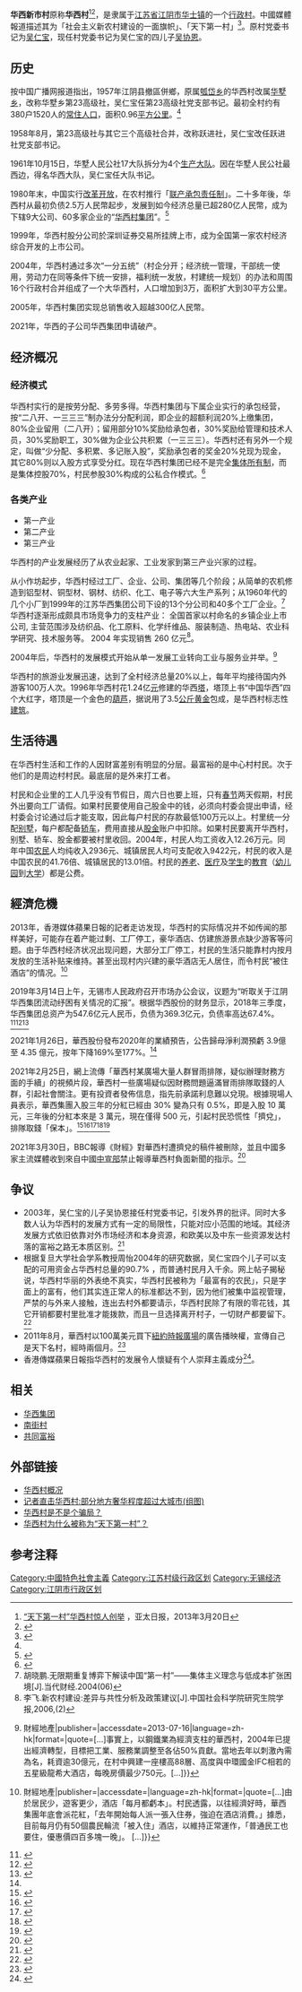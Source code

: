 {{Multiple issues|{{expert needed|time=2020-01-19T10:18:33+00:00}}
{{refimprove|time=2020-01-19T10:18:33+00:00}}}}
'''华西新市村'''原称'''华西村'''<ref>[http://cn.apdnews.com/photo/23207.html “天下第一村”华西村惊人创举] {{Wayback|url=http://cn.apdnews.com/photo/23207.html |date=20140508043126 }}，亚太日报，2013年3月20日</ref><ref>{{cite news|url=http://leaders.people.com.cn/GB/14869271.html|title=华西村更名为“华西新市村”|date=2011-06-10|accessdate=2012-04-27|archive-date=2011-09-06|archive-url=https://web.archive.org/web/20110906012349/http://leaders.people.com.cn/GB/14869271.html|dead-url=yes}}</ref>，是隶属于[[江苏省|江苏省]][[江阴市|江阴市]][[华士镇|华士镇]]的一个[[行政村|行政村]]。中國媒體報道描述其为「社会主义新农村建设的一面旗帜」、「天下第一村」<ref>{{Cite news|url=http://union.china.com.cn/gaige/txt/2008-02/26/content_2081224.htm|title=“天下第一村”——华西村|author=|date=2008-02-26|work=中国网|publisher=|accessdate=|language=|format=|quote=华西村是一个闻名全国的“天下第一村”，被誉为社会主义新农村建设的一面旗帜。|archive-date=2012-01-27|archive-url=https://web.archive.org/web/20120127174408/http://union.china.com.cn/gaige/txt/2008-02/26/content_2081224.htm|dead-url=no}}</ref>。原村党委书记为[[吴仁宝|吴仁宝]]，现任村党委书记为吴仁宝的四儿子[[吴协恩|吴协恩]]。

{{Infobox settlement
|name = 华西新市村
|postal_code =
|postal_code_type = [[Postal_code_of_China|Postal code]]
|settlement_type = [[行政村|行政村]]
|image_skyline = Hanging Village of Huaxi, Wuxi (May 2012).jpg
|imagesize =
|image_caption =
|image_map = 
|map_caption =
|pushpin_map = China Jiangsu
|pushpin_label_position = right
|pushpin_map_caption = 华西新市村在江苏的位置
|coordinates = {{coord|31.826907|N|120.431176|E|format=dms|region:CN-32_source:Gaode|display=it}}
|subdivision_type = 国家
|subdivision_name = 中华人民共和国
|subdivision_type1 = [[省_(中华人民共和国)|省]]
|subdivision_name1 = [[江苏|江苏]]
|subdivision_type2 = [[地级市|地级市]]
|subdivision_name2 = [[无锡|无锡]]
|subdivision_type3 = [[县_(中华人民共和国)|县]]
|subdivision_name3 = [[江阴|江阴]]
|subdivision_type4 = [[行政建制镇|镇]]
|subdivision_name4 = [[华士镇|华士镇]]
|area_code =
|area_land_km2 =
|area_total_km2 =
|area_water_km2 =
|population = 
|population_as_of = 
|population_density_km2 = auto
|population_total =
|leader_name =
|leader_title =
|elevation_ft = 
|elevation_m = 
|elevation_max_m =
|elevation_min_m =
|timezone = [[时区|时区]]
|utc_offset = +8
|website =
}}

== 历史 ==
按中国广播网报道指出，1957年江阴县撤區併鄉，原属[[瓠岱乡|瓠岱乡]]的华西村改属[[华墅乡|华墅乡]]，改称华墅乡第23高级社，吴仁宝任第23高级社党支部书记。最初全村约有380户1520人的[[常住人口|常住人口]]，面积0.96[[平方公里|平方公里]]。<ref name=":1" />

1958年8月，第23高级社与其它三个高级社合并，改称跃进社，吴仁宝改任跃进社党支部书记。

1961年10月15日，华墅人民公社17大队拆分为4个[[生产大队|生产大队]]。因在华墅人民公社最西边，得名华西大队，吴仁宝任大队书记。

1980年末，中国实行[[改革开放|改革开放]]，在农村推行「[[联产承包责任制|联产承包责任制]]」。{{FACT|华西村顶着压力继续实行大队核算制度，因公社制度的取消后改名为华西村。|time=2020-01-19T10:18:33+00:00}}二十多年後，华西村从最初负债2.5万人民幣起步，发展到如今经济总量已超280亿人民幣，成为下辖9大公司、60多家企业的“[[华西村集团|华西村集团]]”。<ref name=":1">{{cite news |url=http://www.cnr.cn/zhuanti1/wrb/gk/t20051230_504148712_1.html |dead-url=yes |archive-url=https://web.archive.org/web/20130410170307/http://www.cnr.cn/zhuanti1/wrb/gk/t20051230_504148712_1.html |title=华西村概况 |publisher=[[中国广播网|中国广播网]] |author= |date=2005-12-30 |archive-date=2013-04-10 |access-date=2019-01-19 |format= |language=zh-hans }}</ref>

1999年，华西村股分公司於深圳证券交易所挂牌上市，成为全国第一家农村经济综合开发的上市公司。

2004年，华西村通过多次“一分五统”（村企分开；经济统一管理，干部统一使用，劳动力在同等条件下统一安排，福利统一发放，村建统一规划）的办法和周围16个行政村合并组成了一个大华西村，人口增加到3万，面积扩大到30平方公里。

2005年，华西村集团实现总销售收入超越300亿人民幣。

2021年，华西的子公司华西集团申请破产。

== 经济概况 ==

=== 经济模式 ===
华西村实行的是按劳分配、多劳多得。华西村集团与下属企业实行的承包经营，按“二八开、一三三三”制办法分分配利润，即企业的超额利润20%上缴集团，80%企业留用（二八开）；留用部分10%奖励给承包者，30%奖励给管理和技术人员，30%奖励职工，30%做为企业公共积累（一三三三）。华西村还有另外一个规定，叫做“少分配、多积累、多记账入股”，奖励承包者的奖金20%兑现为现金，其它80%则以入股方式享受分红。现在华西村集团已经不是完全[[集体所有制|集体所有制]]，而是集体控股70%，村民参股30%构成的公私合作模式。<ref>{{cite web|url=http://www.wujiangtong.com/webpages/DetailNews.aspx?id=13691|title=华西村|publisher=吴江通|date=2020年10月16日|archive-url=https://web.archive.org/web/20210228113751/http://wujiangtong.com/webpages/DetailNews.aspx?id=13691|archive-date=2021年2月28日|dead-url=no|access-date=2021年2月28日}}</ref>

=== 各类产业 ===
*第一产业
*第二产业
*第三产业

华西村的产业发展经历了从农业起家、工业发家到第三产业兴家的过程。

从小作坊起步，华西村经过工厂、企业、公司、集团等几个阶段；从简单的农机修造到铝型材、铜型材、钢材、纺织、化工、电子等六大生产系列；从1960年代的几个小厂到1999年的江苏华西集团公司下设的13个分公司和40多个工厂企业。<ref>胡晓鹏.无限期重复博弈下解读中国“第一村”——集体主义理念与低成本扩张困境[J].当代财经.2004(06)</ref>华西村逐渐形成颇具市场竞争力的支柱产业： 全国首家以村命名的乡镇企业上市公司, 主营范围涉及纺织品、化工原料、化学纤维品、服装制造、热电站、农业科学研究、技术服务等。 2004 年实现销售 260 亿元<ref>李飞.新农村建设:差异与共性分析及政策建议[J].中国社会科学院研究生院学报,2006,(2)</ref>。

2004年后，华西村的发展模式开始从单一发展工业转向工业与服务业并举。<ref name=":0">{{Cite news|url=https://hk.finance.appledaily.com/finance/daily/article/20130716/18335858|title=天下第一村爆煲　工廠十室九空　反映中國經濟堪憂|author=|date=2013-07-16|work=香港蘋果日報 {{!}} 財經地產|publisher=|accessdate=2013-07-16|language=zh-hk|format=|quote=[...]事實上，以鋼鐵業為經濟支柱的華西村，2004年已提出經濟轉型，目標把工業、服務業調整至各佔50%貢獻。當地去年以刺激內需為名，耗資逾30億元，在村中興建一座樓高88層、高度與中環國金IFC相若的五星級龍希大酒店，每晚房價最少750元。[...]}}</ref>

华西村的旅游业发展迅速，达到了全村经济总量20%以上，每年平均接待国内外游客100万人次。1996年华西村花1.24亿[[人民币|元]]修建的华西[[塔|塔]]，塔顶上书“中国华西”四个大红字，塔顶是一个金色的[[葫芦|葫芦]]，据说用了3.5[[公斤|公斤]][[黄金|黄金]]包成，是华西村标志性[[建筑|建筑]]。

== 生活待遇 ==
在华西村生活和工作的人因财富差别有明显的分层。最富裕的是中心村村民。次于他们的是周边村村民。最底层的是外来打工者。

村民和企业里的工人几乎没有节假日，周六日也要上班，只有[[春节|春节]]两天假期，村民外出要向工厂请假。如果村民要使用自己股金中的钱，必须向村委会提出申请，经村委会讨论通过后才能支取，因此每户村民的存款最低100万元以上。村里统一分配[[别墅|别墅]]，每户都配备[[轿车|轿车]]，费用直接从[[股金|股金]]账户中扣除。如果村民要离开华西村，别墅、轿车、股金都要被村里收回。2004年，村民人均工资收入12.26万元。同年中国[[农民|农民]]人均纯收入2936元、城镇居民人均可支配收入9422元，村民的收入是中国农民的41.76倍、城镇居民的13.01倍。村民的[[养老|养老]]、[[医疗卫生|医疗]]及[[学生|学生]]的[[教育|教育]]（[[幼稚園|幼儿园]]到[[大学|大学]]）都是公费。

== 經濟危機 ==
2013年，香港媒体蘋果日報的記者走访发现，华西村的实际情况并不如传闻的那样美好，可能存在着产能过剩、工厂停工，豪华酒店、仿建旅游景点缺少游客等问题。由于华西村经济状况出现问题，大部分工厂停工，村民的生活只能靠村内按月发放的生活补贴来维持。甚至出现村内兴建的豪华酒店无人居住，而令村民“被住酒店”的情况。<ref name=":2">{{Cite news|url=https://hk.finance.appledaily.com/finance/daily/article/20130716/18335858|title=天下第一村爆煲 工廠十室九空　反映中國經濟堪憂|author=|date=2013-07-16|work=蘋果日報 {{!}} 財經地產|publisher=|accessdate=|language=zh-hk|format=|quote=[...]由於居民少，遊客更少，酒店「每月都虧本」。村民透露，以往經濟好時，華西集團年底會派花紅，「去年開始每人派一張入住券，強迫在酒店消費。」據悉，目前每月仍有50個農民輪流「被入住」酒店，以維持正常運作，「普通民工也要住，優惠價四百多塊一晚」。 [...]}}</ref>

2019年3月14日上午，无锡市人民政府召开市场办公会议，议题为“听取关于江阴华西集团流动纾困有关情况的汇报”。根据华西股份的财务显示，2018年三季度，华西集团总资产为547.6亿元人民币，负债为369.3亿元，负债率高达67.4%。<ref>{{Cite web|title=华西集团现流动性困难 无锡市政府开会纾困|url=https://news.sina.com.cn/c/2019-03-14/doc-ihrfqzkc3773662.shtml|work=news.sina.com.cn|date=2019-03-14|accessdate=2019-03-14|last=中国经营报|archive-date=2019-09-21|archive-url=https://web.archive.org/web/20190921045909/https://news.sina.com.cn/c/2019-03-14/doc-ihrfqzkc3773662.shtml}}</ref><ref>{{Cite web|title=天下第一村遇流动性困难？华西集团董事长:有误解|url=https://news.sina.com.cn/c/zj/2019-03-14/doc-ihrfqzkc3811320.shtml|work=news.sina.com.cn|date=2019-03-14|accessdate=2019-03-14|last=新浪新闻综合|archive-date=2019-09-18|archive-url=https://web.archive.org/web/20190918074929/https://news.sina.com.cn/c/zj/2019-03-14/doc-ihrfqzkc3811320.shtml}}</ref><ref>{{Cite news|url=http://news.wenweipo.com/2017/04/15/IN1704150015.htm|title=負債400億！「首富村」華西村風光不再|author=|date=2017-04-15|work=|publisher=香港文匯報新媒體中心|accessdate=2020-01-19|language=|format=|quote=在負債方面，截至16年3月，華西集團總負債389.07億元，資產負債率為68.78%。其中有息負債245.7億元。|archive-date=2020-01-24|archive-url=https://web.archive.org/web/20200124080152/http://news.wenweipo.com/2017/04/15/IN1704150015.htm|dead-url=no}}</ref>

2021年1月26日，華西股份發布2020年的業績預告，公告歸母淨利潤預虧 3.9億 至 4.35 億元，按年下降169%至177%。<ref name="hk210227"/>

2021年2月25日，網上流傳「華西村某廣場大量人群冒雨排隊，疑似辦理財務方面的手續」的視頻片段，華西村一些廣場疑似因財務問題逼滿冒雨排隊取錢的人群，引起社會關注。更有投資者發佈信息，指先前承諾利息難以兌現。根據現場人員表示，華西集團入股三年的分紅已經由 30% 變為只有 0.5%，即是入股 10 萬元，三年後的分紅本來是 3 萬元，現在僅得 500 元，引起村民恐慌性「擠兌」，排隊取錢「保本」。<ref name="hk210227">{{cite news |title=「天下第一村」華西村疑陷資金危機　大批村民冒雨取錢保本 |date=2021-02-27 |work=香港01 |author=孫聖然 |url=http://hk01.com/_/592698 |archive-url=https://web.archive.org/web/20210228134308/https://www.hk01.com/%E5%A4%A7%E5%9C%8B%E5%B0%8F%E4%BA%8B/592698/%E5%A4%A9%E4%B8%8B%E7%AC%AC%E4%B8%80%E6%9D%91-%E8%8F%AF%E8%A5%BF%E6%9D%91%E7%96%91%E9%99%B7%E8%B3%87%E9%87%91%E5%8D%B1%E6%A9%9F-%E5%A4%A7%E6%89%B9%E6%9D%91%E6%B0%91%E5%86%92%E9%9B%A8%E5%8F%96%E9%8C%A2%E4%BF%9D%E6%9C%AC |archive-date=2021-02-28 |dead-url=no |accessdate=2021-02-28 }}</ref><ref>{{cite news |title=「天下第一村」 華西村擠提？ 數百人冒雨排隊官方解畫 |date=2021-02-26 |work=香港經濟日報 |author= |url=https://china.hket.com/article/2887966/%E3%80%8C%E5%A4%A9%E4%B8%8B%E7%AC%AC%E4%B8%80%E6%9D%91%E3%80%8D%20%E8%8F%AF%E8%A5%BF%E6%9D%91%E6%93%A0%E6%8F%90%EF%BC%9F%20%E6%95%B8%E7%99%BE%E4%BA%BA%E5%86%92%E9%9B%A8%E6%8E%92%E9%9A%8A%E5%AE%98%E6%96%B9%E8%A7%A3%E7%95%AB }}</ref><ref>{{cite news |title=华西村陷“挤兑”疑云 “天下第一村”的名号还香吗？ |date=2021-02-26 |work=新浪財經 |author= |url=https://finance.sina.com.cn/stock/s/2021-02-26/doc-ikftssap8929973.shtml |accessdate=2021-02-28 |archive-date=2021-04-18 |archive-url=https://web.archive.org/web/20210418094953/https://finance.sina.com.cn/stock/s/2021-02-26/doc-ikftssap8929973.shtml }}</ref><ref>{{cite news |title=神話破滅？利息25萬8千元變430元 中國「天下第一村」爆擠兌 |date=2021-02-28 |work=自由時報 |author= |url=https://ec.ltn.com.tw/article/breakingnews/3451651 |accessdate=2021-02-28 |archive-date=2021-02-28 |archive-url=https://web.archive.org/web/20210228021521/https://ec.ltn.com.tw/article/breakingnews/3451651 |dead-url=no }}</ref><ref>{{cite news |title=大陸天下第一村華西村，華西集團傳負債超389億，村民冒雨排隊急取存款，打臉小粉紅的小康社會，大陸經濟不景！ |date=2021-02-27 |url=https://www.youtube.com/watch?v=-Ezv34ori_U |accessdate=2021-02-28 |archive-date=2021-03-23 |archive-url=https://web.archive.org/web/20210323210322/https://www.youtube.com/watch?v=-Ezv34ori_U |dead-url=no }}</ref>

2021年3月30日，BBC報導《財經》對華西村遭擠兌的稿件被刪除，並且中國多家主流媒體收到來自中國[[中共中央宣传部|中宣部]]禁止報導華西村負面新聞的指示。<ref>{{cite news |title=華西村：一場中國共產主義實驗的破滅 |url=https://www.bbc.com/zhongwen/trad/chinese-news-56563870 |work=BBC |date=2021-03-30 |accessdate=2021-03-30 |archive-date=2021-04-18 |archive-url=https://web.archive.org/web/20210418081924/https://www.bbc.com/zhongwen/trad/chinese-news-56563870 |dead-url=no }}</ref>

== 争议 ==
* 2003年，吴仁宝的儿子吴协恩接任村党委书记，引发外界的批评。同时大多数人认为华西村的发展方式有一定的局限性，只能对应小范围的地域。其经济发展方式依旧依靠对外市场经济和本身资源，和欧美以及中东一些资源发达村落的富裕之路无本质区别。<ref>{{cite web|url=http://ent.sina.com.cn/2003-07-25/0903176386.html|title=华西村还是“吴家庄”|publisher=新浪网 来源:金羊网-新快报|author=慕毅飞|date=2003年7月25日|accessdate=2011-02-20|language=Zh-hans|archive-date=2013-03-03|archive-url=https://web.archive.org/web/20130303105730/http://ent.sina.com.cn/2003-07-25/0903176386.html|dead-url=no}}</ref>
* 根据复旦大学社会学系教授周怡2004年的研究数据，吴仁宝四个儿子可以支配的可用资金占华西村总量的90.7% ，而普通村民月入千余。网上帖子揭秘说，华西村华丽的外表绝不真实，华西村民被称为「最富有的农民」，只是字面上的富有，他们其实连正常人的标准都达不到，因为他们被集中监视管理，严禁的与外来人接触，连出去村外都要请示，华西村民除了有限的零花钱，其它开销都要村里批准才能拨款，而且一旦选择离开村子，一切财产都要留下。<ref>{{Cite news|url=https://www.ntdtv.com/gb/2013/03/20/a866459.html|title=华西村村长去世 “天下第一村”骗局曝光|author=|date=2013-03-20|work=|publisher=新唐人中文电视台在线|accessdate=|language=|format=|quote=新浪网友“张林峰”微博说：【这个社会唯一的公平：死亡】吴仁宝通过打造一条“红色经济链”，建立一个“特立独行”的家族统治的天下第一村。根据复旦大学社会学系教授周怡2004年的研究数据，吴仁宝四个儿子可以支配的可用资金占华西村总量的90.7% ，而普通村民月入千余。今日85岁的吴仁宝走了，留下这个家天下的中国乡村怪胎。大陆江苏民主人士顾志坚指出，实际上华西村的富有要打一个引号，对于国家和政府给予的扶持和贷款且不谈，即使华西村有财富，实际上它的财富的90%的支配权都是在吴仁宝的家族中。|archive-date=2019-12-22|archive-url=https://web.archive.org/web/20191222032102/https://www.ntdtv.com/gb/2013/03/20/a866459.html|dead-url=no}}</ref>
*2011年8月，華西村以100萬美元買下[[紐約|紐約]][[時報廣場|時報廣場]]的廣告播映權，宣傳自己是天下名村，經時兩個月。<ref>{{Cite web |url=http://www.js.xinhuanet.com/xin_wen_zhong_xin/2011-09/13/content_23682281.htm |title=新華網江蘇頻道 |accessdate=2016-05-18 |archive-date=2016-12-20 |archive-url=https://web.archive.org/web/20161220131421/http://www.js.xinhuanet.com/xin_wen_zhong_xin/2011-09/13/content_23682281.htm |dead-url=no }}</ref>
* 香港傳媒蘋果日報指华西村的发展令人懷疑有个人崇拜主義成分<ref>{{cite news|url=http://hk.apple.nextmedia.com/financeestate/art/20130716/18335872|title=資產共享，大搞個人崇拜|work=[[蘋果日報_(香港)|苹果日报]]|date=2013-07-16|accessdate=2013-08-09|author=|publisher=|language=|format=|quote=華西村奉行公有制，聲稱所有資產由村民分享，「比共產黨更共產」。記者在村內游走，到處是紅色標語，領導大搞個人崇拜，百貨公司內，竟有已故村黨委書記《吳仁寶箴言》發售。 [...]吳仁寶是改革華西村的領軍人物，今年3月逝世，由第四子吳協恩全票當選「繼位」；吳仁寶孫女吳芳，則為附近江陰市副市長，可見吳氏家族在當地有極大影響力。[...]|archive-date=2016-03-04|archive-url=https://web.archive.org/web/20160304205215/http://hk.apple.nextmedia.com/financeestate/art/20130716/18335872|dead-url=no}}</ref>。{{FACT|有批評指出「只见集体，不见个人；只有家长意愿，没有个人的理想」，限制资产的自由使用是恶劣的做法，村规跟法律严重冲突，剥夺基本人权与精神自由。|time=2020-01-19T12:44:30+00:00}}

==相关 ==
*[[华西集团|华西集团]]
*[[南街村|南街村]]
*[[共同富裕|共同富裕]]

== 外部链接 ==
*[http://www.cnr.cn/zhuanti1/wrb/gk/t20051230_504148712.html 华西村概况]{{Wayback|url=http://www.cnr.cn/zhuanti1/wrb/gk/t20051230_504148712.html |date=20111010183016 }}
*[https://web.archive.org/web/20111205022623/http://www.ozyoyo.com/news/wnews/2011/1128/56004.html 记者直击华西村:部分地方奢华程度超过大城市(组图)]
*[http://www.zhihu.com/question/19850302 华西村是不是个骗局？]{{Wayback|url=http://www.zhihu.com/question/19850302 |date=20120820160920 }}
*[http://www.100000whys.com/huaxi.html 华西村为什么被称为“天下第一村”？]{{Wayback|url=http://www.100000whys.com/huaxi.html |date=20130328074013 }}

== 参考注释 ==
{{Reflist|2}}

[[Category:中國特色社會主義|Category:中國特色社會主義]]
[[Category:江苏村级行政区划|Category:江苏村级行政区划]]
[[Category:无锡经济|Category:无锡经济]]
[[Category:江阴市行政区划|Category:江阴市行政区划]]